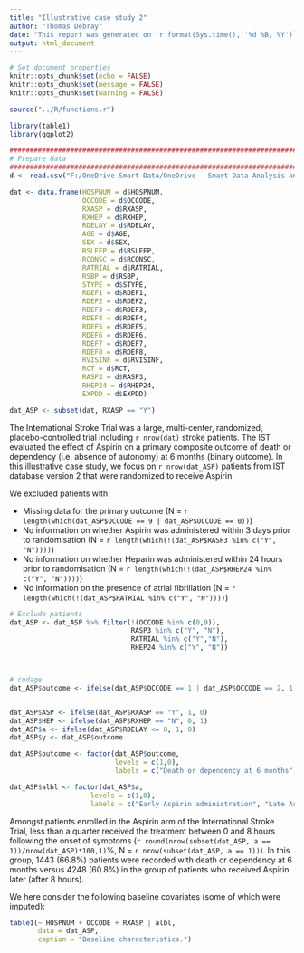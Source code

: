 ```yaml
---
title: "Illustrative case study 2"
author: "Thomas Debray"
date: "This report was generated on `r format(Sys.time(), '%d %B, %Y')`"
output: html_document
---
```



```r
# Set document properties
knitr::opts_chunk$set(echo = FALSE)
knitr::opts_chunk$set(message = FALSE)
knitr::opts_chunk$set(warning = FALSE)

source("../R/functions.r")

library(table1)
library(ggplot2)
```


```r
################################################################################
# Prepare data
################################################################################
d <- read.csv("F:/OneDrive Smart Data/OneDrive - Smart Data Analysis and Statistics/Research/Manuscripts/Long - PGS weighting/data/RCT_IST.csv")

dat <- data.frame(HOSPNUM = d$HOSPNUM,
                  OCCODE = d$OCCODE,
                  RXASP = d$RXASP,
                  RXHEP = d$RXHEP,
                  RDELAY = d$RDELAY,
                  AGE = d$AGE,
                  SEX = d$SEX,
                  RSLEEP = d$RSLEEP,
                  RCONSC = d$RCONSC,
                  RATRIAL = d$RATRIAL,
                  RSBP = d$RSBP,
                  STYPE = d$STYPE,
                  RDEF1 = d$RDEF1,
                  RDEF2 = d$RDEF2,
                  RDEF3 = d$RDEF3,
                  RDEF4 = d$RDEF4,
                  RDEF5 = d$RDEF5,
                  RDEF6 = d$RDEF6,
                  RDEF7 = d$RDEF7,
                  RDEF8 = d$RDEF8,
                  RVISINF = d$RVISINF,
                  RCT = d$RCT,
                  RASP3 = d$RASP3,
                  RHEP24 = d$RHEP24,
                  EXPDD = d$EXPDD)

dat_ASP <- subset(dat, RXASP == "Y")
```

The International Stroke Trial was a large, multi-center, randomized, placebo-controlled trial including `r nrow(dat)` stroke patients. The IST evaluated the effect of Aspirin on a primary composite outcome of death or dependency (i.e. absence of autonomy) at 6 months (binary outcome). In this illustrative case study, we focus on `r nrow(dat_ASP)` patients from IST database version 2 that were randomized to receive Aspirin. 

We excluded patients with

* Missing data for the primary outcome (N = `r length(which(dat_ASP$OCCODE == 9 | dat_ASP$OCCODE == 0))`)
* No information on whether Aspirin was administered within 3 days prior to randomisation  (N = `r length(which(!(dat_ASP$RASP3 %in% c("Y", "N"))))`)
* No information on whether Heparin was administered within 24 hours prior to randomisation (N = `r length(which(!(dat_ASP$RHEP24 %in% c("Y", "N"))))`)
* No information on the presence of atrial fibrillation (N = `r length(which(!(dat_ASP$RATRIAL %in% c("Y", "N"))))`)

```r
# Exclude patients
dat_ASP <- dat_ASP %>% filter(!(OCCODE %in% c(0,9)), 
                              RASP3 %in% c("Y", "N"),
                              RATRIAL %in% c("Y","N"),
                              RHEP24 %in% c("Y", "N"))



# codage
dat_ASP$outcome <- ifelse(dat_ASP$OCCODE == 1 | dat_ASP$OCCODE == 2, 1, 0)


dat_ASP$ASP <- ifelse(dat_ASP$RXASP == "Y", 1, 0)
dat_ASP$HEP <- ifelse(dat_ASP$RXHEP == "N", 0, 1)
dat_ASP$a <- ifelse(dat_ASP$RDELAY <= 8, 1, 0)
dat_ASP$y <- dat_ASP$outcome

dat_ASP$outcome <- factor(dat_ASP$outcome, 
                          levels = c(1,0), 
                          labels = c("Death or dependency at 6 months", "(not) recovered"))

dat_ASP$albl <- factor(dat_ASP$a, 
                    levels = c(1,0), 
                    labels = c("Early Aspirin administration", "Late Aspirin administration"))
```

Amongst patients enrolled in the Aspirin arm of the International Stroke Trial, less than a quarter received the treatment between 0 and 8 hours following the onset of symptoms (`r round(nrow(subset(dat_ASP, a == 1))/nrow(dat_ASP)*100,1)`%, N = `r nrow(subset(dat_ASP, a == 1))`). In this group, 1443 (66.8%) patients were recorded with death or dependency at 6 months versus 4248 (60.8%) in the group of patients who received Aspirin later (after 8 hours).


We here consider the following baseline covariates (some of which were imputed):

```r
table1(~ HOSPNUM + OCCODE + RXASP | albl, 
       data = dat_ASP, 
       caption = "Baseline characteristics.")
```

